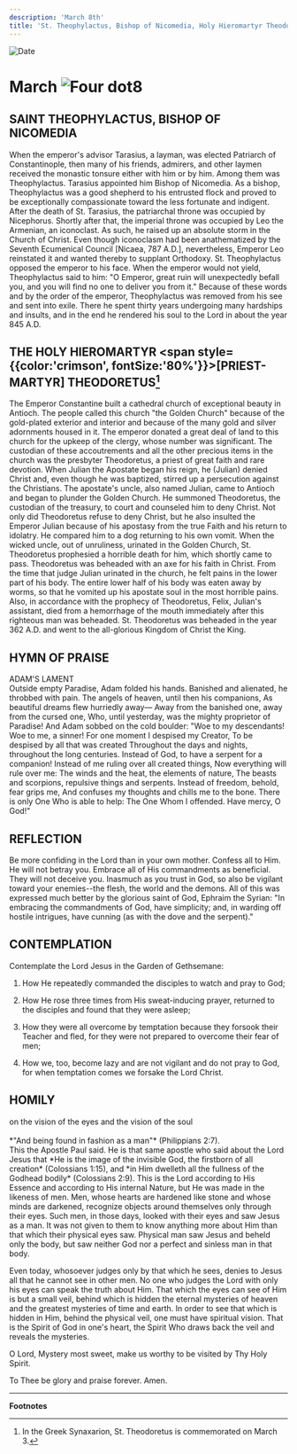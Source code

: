 ```yaml
---
description: 'March 8th'
title: 'St. Theophylactus, Bishop of Nicomedia, Holy Hieromartyr Theodoretus'
---
```


<RunningHead />
<Image src="/title-imprint.png" height={68} width={50} alt="Date" className="title-imprint"/>

# <div id="date">March <Image className="four-dot" src="/four-dot.png" height={15} width={15} alt="Four dot" />8</div>

## SAINT THEOPHYLACTUS, BISHOP OF NICOMEDIA

When the emperor's advisor Tarasius, a layman, was elected Patriarch of Constantinople, then many of his friends, admirers, and other laymen received the monastic tonsure either with him or by him. Among them was Theophylactus. Tarasius appointed him Bishop of Nicomedia. As a bishop, Theophylactus was a good shepherd to his entrusted flock and proved to be exceptionally compassionate toward the less fortunate and indigent. After the death of St. Tarasius, the patriarchal throne was occupied by Nicephorus. Shortly after that, the imperial throne was occupied by Leo the Armenian, an iconoclast.  As such, he raised up an absolute storm in the Church of Christ. Even though iconoclasm had been anathematized by the Seventh Ecumenical Council [Nicaea, 787 A.D.], nevertheless, Emperor Leo reinstated it and wanted thereby to supplant Orthodoxy. St. Theophylactus opposed the emperor to his face. When the emperor would not yield, Theophylactus said to him: "O Emperor, great ruin will unexpectedly befall you, and you will find no one to deliver you from it." Because of these words and by the order of the emperor, Theophylactus was removed from his see and sent into exile. There he spent thirty years undergoing many hardships and insults, and in the end he rendered his soul to the Lord in about the year 845 A.D.

## THE HOLY HIEROMARTYR <span style={{color:'crimson', fontSize:'80%'}}>[PRIEST-MARTYR]</span> THEODORETUS[^1]

The Emperor Constantine built a cathedral church of exceptional beauty in Antioch. The people called this church "the Golden Church" because of the gold-plated exterior and interior and because of the many gold and silver adornments housed in it. The emperor donated a great deal of land to this church for the upkeep of the clergy, whose number was significant. The custodian of these accoutrements and all the other precious items in the church was the presbyter Theodoretus, a priest of great faith and rare devotion. When Julian the Apostate began his reign, he (Julian) denied Christ and, even though he was baptized, stirred up a persecution against the Christians. The apostate's uncle, also named Julian, came to Antioch and began to plunder the Golden Church. He summoned Theodoretus, the custodian of the treasury, to court and counseled him to deny Christ. Not only did Theodoretus refuse to deny Christ, but he also insulted the Emperor Julian because of his apostasy from the true Faith and his return to idolatry. He compared him to a dog returning to his own vomit. When the wicked uncle, out of unruliness, urinated in the Golden Church, St. Theodoretus prophesied a horrible death for him, which shortly came to pass. Theodoretus was beheaded with an axe for his faith in Christ. From the time that judge Julian urinated in the church, he felt pains in the lower part of his body. The entire lower half of his body was eaten away by worms, so that he vomited up his apostate soul in the most horrible pains. Also, in accordance with the prophecy of Theodoretus, Felix, Julian's assistant, died from a hemorrhage of the mouth immediately after this righteous man was beheaded. St. Theodoretus was beheaded in the year 362 A.D. and went to the all-glorious Kingdom of Christ the King.


## HYMN OF PRAISE
<div style={{textAlign:'center', color:'crimson', fontWeight:'bold'}}>
ADAM'S LAMENT
</div>
Outside empty Paradise, Adam folded his hands.  
Banished and alienated, he throbbed with pain.  
The angels of heaven, until then his companions,  
As beautiful dreams flew hurriedly away—  
Away from the banished one, away from the cursed one,  
Who, until yesterday, was the mighty proprietor of Paradise!  
And Adam sobbed on the cold boulder:  
"Woe to my descendants! Woe to me, a sinner!  
For one moment I despised my Creator,  
To be despised by all that was created  
Throughout the days and nights, throughout the long centuries.  
Instead of God, to have a serpent for a companion!  
Instead of me ruling over all created things,  
Now everything will rule over me:  
The winds and the heat, the elements of nature,  
The beasts and scorpions, repulsive things and serpents.  
Instead of freedom, behold, fear grips me,  
And confuses my thoughts and chills me to the bone.  
There is only One Who is able to help:  
The One Whom I offended. Have mercy, O God!"  


## REFLECTION

Be more confiding in the Lord than in your own mother. Confess all to Him. He will not betray you. Embrace all of His commandments as beneficial. They will not deceive you. Inasmuch as you trust in God, so also be vigilant toward your enemies--the flesh, the world and the demons. All of this was expressed much better by the glorious saint of God, Ephraim the Syrian: "In embracing the commandments of God, have simplicity; and, in warding off hostile intrigues, have cunning (as with the dove and the serpent)."


## CONTEMPLATION

Contemplate the Lord Jesus in the Garden of Gethsemane:

1. How He repeatedly commanded the disciples to watch and pray to God;

2. How He rose three times from His sweat-inducing prayer, returned to the disciples and found that they were asleep;

3. How they were all overcome by temptation because they forsook their Teacher and fled, for they were not prepared to overcome their fear of men;

4. How we, too, become lazy and are not vigilant and do not pray to God, for when temptation comes we forsake the Lord Christ.


## HOMILY
<div style={{textAlign:'center', color:'crimson', fontWeight:'bold'}}>
on the vision of the eyes and the vision of the soul
</div><br />
<div style={{textAlign:'right'}}>
*"And being found in fashion as a man"* (Philippians 2:7).
</div>
This the Apostle Paul said. He is that same apostle who said about the Lord Jesus that *He is the image of the invisible God, the firstborn of all creation* (Colossians 1:15), and *in Him dwelleth all the fullness of the Godhead bodily* (Colossians 2:9). This is the Lord according to His Essence and according to His internal Nature, but He was made in the likeness of men. Men, whose hearts are hardened like stone and whose minds are darkened, recognize objects around themselves only through their eyes. Such men, in those days, looked with their eyes and saw Jesus as a man. It was not given to them to know anything more about Him than that which their physical eyes saw. Physical man saw Jesus and beheld only the body, but saw neither God nor a perfect and sinless man in that body.

Even today, whosoever judges only by that which he sees, denies to Jesus all that he cannot see in other men. No one who judges the Lord with only his eyes can speak the truth about Him. That which the eyes can see of Him is but a small veil, behind which is hidden the eternal mysteries of heaven and the greatest mysteries of time and earth. In order to see that which is hidden in Him, behind the physical veil, one must have spiritual vision.  That is the Spirit of God in one's heart, the Spirit Who draws back the veil and reveals the mysteries.

O Lord, Mystery most sweet, make us worthy to be visited by Thy Holy Spirit.

To Thee be glory and praise forever. Amen.

---

**Footnotes**
[^1]: In the Greek Synaxarion, St. Theodoretus is commemorated on March 3.
